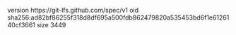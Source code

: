 version https://git-lfs.github.com/spec/v1
oid sha256:ad82bf86255f318d8df695a500fdb862479820a535453bd6f1e6126140cf3661
size 3449
